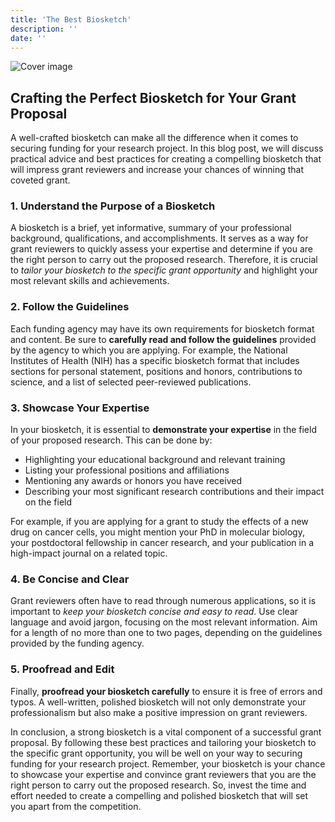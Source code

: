 ```yaml
---
title: 'The Best Biosketch'
description: ''
date: ''
---
```

![Cover image](//904133d31006c5cfee432029d4ab4b31.cdn.bubble.io/f1682936862684x394668303137371000/PerfMarket2020-1274.jpg)

## Crafting the Perfect Biosketch for Your Grant Proposal

 A well-crafted biosketch can make all the difference when it comes to securing funding for your research project. In this blog post, we will discuss practical advice and best practices for creating a compelling biosketch that will impress grant reviewers and increase your chances of winning that coveted grant. 

### 1. Understand the Purpose of a Biosketch

 A biosketch is a brief, yet informative, summary of your professional background, qualifications, and accomplishments. It serves as a way for grant reviewers to quickly assess your expertise and determine if you are the right person to carry out the proposed research. Therefore, it is crucial to *tailor your biosketch to the specific grant opportunity* and highlight your most relevant skills and achievements.

### 2. Follow the Guidelines

 Each funding agency may have its own requirements for biosketch format and content. Be sure to **carefully read and follow the guidelines** provided by the agency to which you are applying. For example, the National Institutes of Health (NIH) has a specific biosketch format that includes sections for personal statement, positions and honors, contributions to science, and a list of selected peer-reviewed publications.

### 3. Showcase Your Expertise

 In your biosketch, it is essential to **demonstrate your expertise** in the field of your proposed research. This can be done by:

- Highlighting your educational background and relevant training
 - Listing your professional positions and affiliations
 - Mentioning any awards or honors you have received
 - Describing your most significant research contributions and their impact on the field
 
For example, if you are applying for a grant to study the effects of a new drug on cancer cells, you might mention your PhD in molecular biology, your postdoctoral fellowship in cancer research, and your publication in a high-impact journal on a related topic.

### 4. Be Concise and Clear

 Grant reviewers often have to read through numerous applications, so it is important to *keep your biosketch concise and easy to read*. Use clear language and avoid jargon, focusing on the most relevant information. Aim for a length of no more than one to two pages, depending on the guidelines provided by the funding agency.

### 5. Proofread and Edit

 Finally, **proofread your biosketch carefully** to ensure it is free of errors and typos. A well-written, polished biosketch will not only demonstrate your professionalism but also make a positive impression on grant reviewers.
 
 In conclusion, a strong biosketch is a vital component of a successful grant proposal. By following these best practices and tailoring your biosketch to the specific grant opportunity, you will be well on your way to securing funding for your research project. Remember, your biosketch is your chance to showcase your expertise and convince grant reviewers that you are the right person to carry out the proposed research. So, invest the time and effort needed to create a compelling and polished biosketch that will set you apart from the competition.
